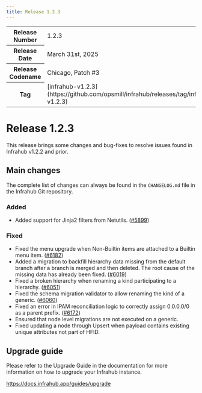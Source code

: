 ```yaml
---
title: Release 1.2.3
---
```

<table>
  <tbody>
    <tr>
      <th>Release Number</th>
      <td>1.2.3</td>
    </tr>
    <tr>
      <th>Release Date</th>
      <td>March 31st, 2025</td>
    </tr>
    <tr>
      <th>Release Codename</th>
      <td>Chicago, Patch #3</td>
    </tr>
    <tr>
      <th>Tag</th>
      <td>[infrahub-v1.2.3](https://github.com/opsmill/infrahub/releases/tag/infrahub-v1.2.3)</td>
    </tr>
  </tbody>
</table>

# Release 1.2.3

This release brings some changes and bug-fixes to resolve issues found in Infrahub v1.2.2 and prior.

## Main changes

The complete list of changes can always be found in the `CHANGELOG.md` file in the Infrahub Git repository.

### Added

- Added support for Jinja2 filters from Netutils. ([#5899](https://github.com/opsmill/infrahub/issues/5899))

### Fixed

- Fixed the menu upgrade when Non-Builtin items are attached to a Builtin menu item. ([#6182](https://github.com/opsmill/infrahub/issues/6182))
- Added a migration to backfill hierarchy data missing from the default branch after a branch is merged and then deleted. The root cause of the missing data has already been fixed. ([#6019](https://github.com/opsmill/infrahub/issues/6019))
- Fixed a broken hierarchy when renaming a kind participating to a hierarchy. ([#6051](https://github.com/opsmill/infrahub/issues/6051))
- Fixed the schema migration validator to allow renaming the kind of a generic. ([#6060](https://github.com/opsmill/infrahub/issues/6060))
- Fixed an error in IPAM reconciliation logic to correctly assign 0.0.0.0/0 as a parent prefix. ([#6172](https://github.com/opsmill/infrahub/issues/6172))
- Ensured that node level migrations are not executed on a generic.
- Fixed updating a node through Upsert when payload contains existing unique attributes not part of HFID.

## Upgrade guide

Please refer to the Upgrade Guide in the documentation for more information on how to upgrade your Infrahub instance.

https://docs.infrahub.app/guides/upgrade
